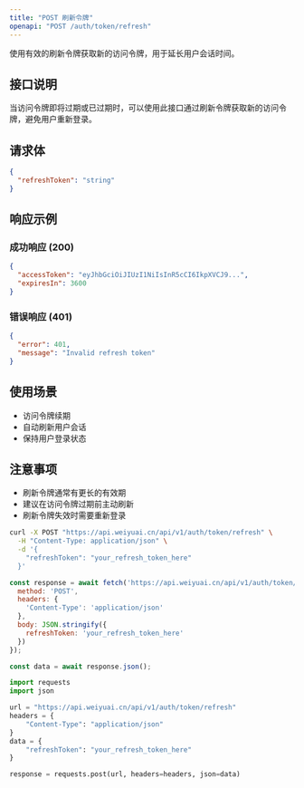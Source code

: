 ```yaml
---
title: "POST 刷新令牌"
openapi: "POST /auth/token/refresh"
---
```


使用有效的刷新令牌获取新的访问令牌，用于延长用户会话时间。

## 接口说明

当访问令牌即将过期或已过期时，可以使用此接口通过刷新令牌获取新的访问令牌，避免用户重新登录。

## 请求体

```json
{
  "refreshToken": "string"
}
```

## 响应示例

### 成功响应 (200)

```json
{
  "accessToken": "eyJhbGciOiJIUzI1NiIsInR5cCI6IkpXVCJ9...",
  "expiresIn": 3600
}
```

### 错误响应 (401)

```json
{
  "error": 401,
  "message": "Invalid refresh token"
}
```

## 使用场景

- 访问令牌续期
- 自动刷新用户会话
- 保持用户登录状态

## 注意事项

- 刷新令牌通常有更长的有效期
- 建议在访问令牌过期前主动刷新
- 刷新令牌失效时需要重新登录

<RequestExample>

```bash cURL
curl -X POST "https://api.weiyuai.cn/api/v1/auth/token/refresh" \
  -H "Content-Type: application/json" \
  -d '{
    "refreshToken": "your_refresh_token_here"
  }'
```

```javascript JavaScript
const response = await fetch('https://api.weiyuai.cn/api/v1/auth/token/refresh', {
  method: 'POST',
  headers: {
    'Content-Type': 'application/json'
  },
  body: JSON.stringify({
    refreshToken: 'your_refresh_token_here'
  })
});

const data = await response.json();
```

```python Python
import requests
import json

url = "https://api.weiyuai.cn/api/v1/auth/token/refresh"
headers = {
    "Content-Type": "application/json"
}
data = {
    "refreshToken": "your_refresh_token_here"
}

response = requests.post(url, headers=headers, json=data)
```

</RequestExample>